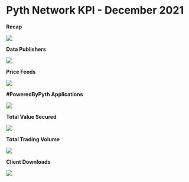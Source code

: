 # Pyth Network KPI - December 2021

**Recap**

![](<../../../images/kpi/december-21/1_xO0YaqQ3wJRRpRaL26N13A_(2).jpeg>)

**Data Publishers**

![](<../../../images/kpi/december-21/1_ggFBTSm3VPHmc62-LPZnng_(2).png>)

**Price Feeds**

![](<../../../images/kpi/december-21/1_7or8vzsDDfqBTRaw-Pd7mg_(2).png>)

**#PoweredByPyth Applications**

![](<../../../images/kpi/december-21/1_N0-NEeyM4qAvVytUyOpLNA_(2).jpeg>)

**Total Value Secured**

![](<../../../images/kpi/december-21/1_CRKLMU_kcIT0kbxjKDXtwA_(1).jpeg>)

**Total Trading Volume**

![](<../../../images/kpi/december-21/1__ddFza_PAC6K0kP3QOfcuA_(2).png>)

**Client Downloads**

![](../../../images/kpi/december-21/Client_Downloads_Cumulative_Dec.png)

